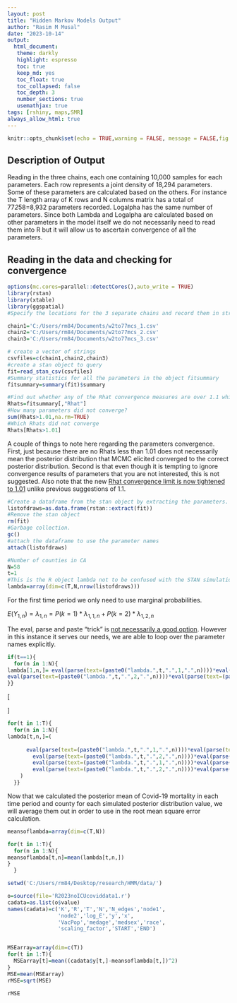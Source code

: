 ```yaml
---
layout: post
title: "Hidden Markov Models Output"
author: "Rasim M Musal"
date: "2023-10-14"
output:
  html_document:
   theme: darkly
   highlight: espresso
   toc: true
   keep_md: yes
   toc_float: true
   toc_collapsed: false
   toc_depth: 3
   number_sections: true
   usemathjax: true
tags: [rshiny, maps,SMR]
always_allow_html: true
---
```

<script type="text/x-mathjax-config">
MathJax.Hub.Config({
  TeX: { 
      equationNumbers: {
 
            autoNumber: "all",
            formatNumber: function (n) {return +n}
      } 
  }
});
</script>

```r
knitr::opts_chunk$set(echo = TRUE,warning = FALSE, message = FALSE,fig.path = ('./assets/img/2023-10-20-Hidden_Markov_Models_Output'))
```

## Description of Output
Reading in the three chains, each one containing 10,000 samples for each parameters. Each row represents a joint density of 18,294 parameters. Some of these parameters are calculated based on the others. For instance the T length array of K rows and N columns matrix has a total of 77*2*58=8,932 parameters recorded. Logalpha has the same number of parameters. Since both Lambda and Logalpha are calculated based on other parameters in the model itself we do not necessarily need to read them into R but it will allow us to ascertain convergence of all the parameters.        

## Reading in the data and checking for convergence
```r
options(mc.cores=parallel::detectCores(),auto_write = TRUE)
library(rstan)
library(xtable)
library(ggspatial)
#Specify the locations for the 3 separate chains and record them in strings

chain1='C:/Users/rm84/Documents/w2to77mcs_1.csv'
chain2='C:/Users/rm84/Documents/w2to77mcs_2.csv'
chain3='C:/Users/rm84/Documents/w2to77mcs_3.csv'

# create a vector of strings
csvfiles=c(chain1,chain2,chain3)
#create a stan object to query 
fit=read_stan_csv(csvfiles)
#Summary statistics for all the parameters in the object fitsummary
fitsummary=summary(fit)$summary

#Find out whether any of the Rhat convergence measures are over 1.1 which will flag non-convergence 
Rhats=fitsummary[,"Rhat"]
#How many parameters did not converge?
sum(Rhats>1.01,na.rm=TRUE)
#Which Rhats did not converge
Rhats[Rhats>1.01]
```

A couple of things to note here regarding the parameters convergence. First, just because there are no Rhats less than 1.01 does not necessarily mean the posterior distribution that MCMC elicited converged to the correct posterior distribution. Second is that even though it is tempting to ignore convergence results of parameters that you are not interested, this is not suggested.
Also note that the new [Rhat convergence limit is now tightened to 1.01](https://projecteuclid.org/journals/bayesian-analysis/volume-16/issue-2/Rank-Normalization-Folding-and-Localization--An-Improved-R%cb%86-for/10.1214/20-BA1221.full) unlike previous suggestions of 1.1.


```r
#Create a dataframe from the stan object by extracting the parameters.
listofdraws=as.data.frame(rstan::extract(fit))
#Remove the stan object
rm(fit)
#Garbage collection.
gc()
#attach the dataframe to use the parameter names
attach(listofdraws)

#Number of counties in CA
N=58
t=1
#This is the R object lambda not to be confused with the STAN simulation values
lambda=array(dim=c(T,N,nrow(listofdraws)))

```

For the first time period we only need to use marginal probabilities.

$E(Y_{1,n})=\lambda_{1,n}=P(k=1)*\lambda_{1,1,n}+P(k=2)*\lambda_{1,2,n}$

The eval, parse and paste "trick" is [not necessarily a good option](https://yihui.org/en/2023/02/eval-parse/). However in this instance it serves our needs, we are able to loop over the parameter names explicitly. 

```r
if(t==1){
  for(n in 1:N){
lambda[1,n,]= eval(parse(text=(paste0("lambda.",t,".",1,".",n))))*eval(parse(text=(paste0("pi1.",1,".1"))))+
eval(parse(text=(paste0("lambda.",t,".",2,".",n))))*eval(parse(text=(paste0("pi1.",1,".2"))))  
}}
```

\[
\begin{aligned}
E(Y_{t,n})= & (P(k_{t}=1|k_{t-1}=1)*P(k_{t-1}=1))*\lambda_{t,1,n}+\\
& (P(k_{t}=2|k_{t-1}=1)*P(k_{t-1}=1))*\lambda_{t,2,n}+\\
& (P(k_{t}=1|k_{t-1}=2)*P(k_{t-1}=2))*\lambda_{t,1,n}+\\
&(P(k_{t}=2|k_{t-1}=2)*P(k_{t-1}=2))*\lambda_{t,2,n}
\end{aligned}
\]
```r
for(t in 1:T){
  for(n in 1:N){
lambda[t,n,]=(
      
      eval(parse(text=(paste0("lambda.",t,".",1,".",n))))*eval(parse(text=(paste0("A.",1,".",n,".",1))))*eval(parse(text=(paste0("pi1.",1,".1"))))+
        eval(parse(text=(paste0("lambda.",t,".",2,".",n))))*eval(parse(text=(paste0("A.",1,".",n,".",2))))*eval(parse(text=(paste0("pi1.",1,".1"))))+ 
        eval(parse(text=(paste0("lambda.",t,".",1,".",n))))*eval(parse(text=(paste0("A.",2,".",n,".",1))))*eval(parse(text=(paste0("pi1.",1,".2"))))+
        eval(parse(text=(paste0("lambda.",t,".",2,".",n))))*eval(parse(text=(paste0("A.",2,".",n,".",2))))*eval(parse(text=(paste0("pi1.",1,".2"))))
    )
  }}
```

Now that we calculated the posterior mean of Covid-19 mortality in each time period and county for each simulated posterior distribution value, we will average them out in order to use in the root mean square error calculation. 

```r

meansoflambda=array(dim=c(T,N))

for(t in 1:T){
  for(n in 1:N){
meansoflambda[t,n]=mean(lambda[t,n,])
}
  }

setwd('C:/Users/rm84/Desktop/research/HMM/data/')

o=source(file='R2023noICUcoviddata1.r')
cadata=as.list(o$value)
names(cadata)=c('K','R','T','N','N_edges','node1',
                'node2','log_E','y','x',
                'VacPop','medage','medsex','race',
                'scaling_factor','START','END')


MSEarray=array(dim=c(T))
for(t in 1:T){
  MSEarray[t]=mean((cadata$y[t,]-meansoflambda[t,])^2)
}
MSE=mean(MSEarray)
rMSE=sqrt(MSE)

rMSE
```


